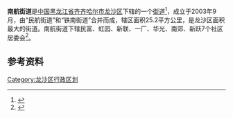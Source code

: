 {{中国乡级行政区
|景观照片文件名 = 
|景观照片描述 = 
|汉语拼音 = 
|其他语言 = 
|其他语言名称 = 
|旧称 = 
|地名出处 = 
|位置图文件名 = 
|位置图描述 = 
|自定义图片= 
|建置时间 = 2003年9月
|政府驻地 = 
|毗邻 = 
|总面积 = 25.2平方公里
|总人口 = 
|总人口年份 = 
|户籍人口 = 5.6万人
|户籍人口年份 = 
|常住人口 = 
|常住人口年份 = 
|人口密度 = 
|GDP = 
|GDP年份 = 
|邮政编码 = 161000
|电话区号 = 452
|官方网站 = 
|网站名称 = 
|23/02/02/006/000}}

'''南航街道'''是[[中国|中国]][[黑龙江省|黑龙江省]][[齐齐哈尔市|齐齐哈尔市]][[龙沙区|龙沙区]]下辖的一个[[街道|街道]]<ref>{{PRC admin/ref sgc|{{PRC admin/parent|23/02/02/006/000}}}}</ref>，成立于2003年9月，由“民航街道”和“铁南街道”合并而成，辖区面积25.2平方公里，是龙沙区面积最大的街道。南航街道下辖民富、虹园、新联、一厂、华光、南郊、新跃7个社区居委会<ref>{{Cite web |url=http://www.chinaquhua.cn/heilongjiang/ |title=南航街道 |accessdate=2011-09-18 |archive-date=2011-08-22 |archive-url=https://web.archive.org/web/20110822123644/http://www.chinaquhua.cn/heilongjiang/ |dead-url=yes }}</ref>。

==参考资料==
{{reflist}}

{{齐齐哈尔市龙沙区行政区划}}

[[Category:龙沙区行政区划|Category:龙沙区行政区划]]
